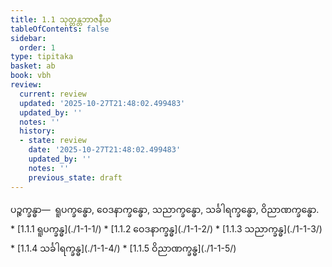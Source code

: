 ```yaml
---
title: 1.1 သုတ္တန္တဘာဇနီယ
tableOfContents: false
sidebar:
  order: 1
type: tipitaka
basket: ab
book: vbh
review:
  current: review
  updated: '2025-10-27T21:48:02.499483'
  updated_by: ''
  notes: ''
  history:
  - state: review
    date: '2025-10-27T21:48:02.499483'
    updated_by: ''
    notes: ''
    previous_state: draft
---
```



<ReviewStatus review={frontmatter.review} showDetails={true} />

<HypothesisAnnotation frontmatter={frontmatter} />

<DynamicBreadcrumb />

<Division number="1" book="vbh" e="ch" v="30" p="1">

<Paragraph number="2" book="vbh">
ပဉ္စက္ခန္ဓာ—  ရူပက္ခန္ဓော, ဝေဒနာက္ခန္ဓော, သညာက္ခန္ဓော, သင်္ခါရက္ခန္ဓော, ဝိညာဏက္ခန္ဓော.

</Paragraph>
</Division>

<TableOfContents book="vbh" section="1.1">
* [1.1.1 ရူပက္ခန္ဓ](./1-1-1/)
* [1.1.2 ဝေဒနာက္ခန္ဓ](./1-1-2/)
* [1.1.3 သညာက္ခန္ဓ](./1-1-3/)
* [1.1.4 သင်္ခါရက္ခန္ဓ](./1-1-4/)
* [1.1.5 ဝိညာဏက္ခန္ဓ](./1-1-5/)
</TableOfContents>
